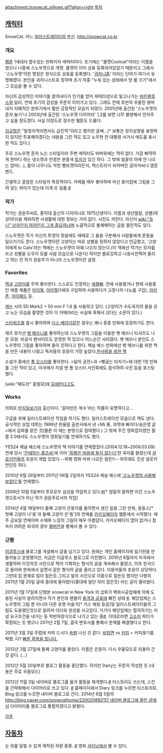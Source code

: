 attachment:/snowcat_pillows.gif?align=right
[[목차]]

== [[캐릭터]] ==
SnowCat. 어느 [[일러스트레이터]]의 [[분신]].
[[http://snowcat.co.kr]]

=== 개요 ===
[[웹툰]] 1세대라 할수있는 만화이자 캐릭터이다. 초기에는 "쿨캣Coolcat"이라는 이름을 썼으나 나중에 스노우캣으로 개명. 쿨캣이 이미 상표 등록되어있었기 때문이고 그래서 '스노우캣'이란 명칭은 정식으로 상표를 등록했다. '[[귀차니즘]]' 이라는 단어가 여기서 유명해졌다. 본인을 귀차니스트로 칭하며 초기 작중 "누워 있는 상태에서 방 불 끄기"에서 그 모습을 볼 수 있다.

자신의 감성적인 이야기를 끌어내다가 인기를 얻어 캐릭터성으로 밀고나가는 [[마린블루스]]와 달리, 연재 초기의 감성을 꾸준히 이어가고 있다. 그래도 연재 초반의 우울한 왕따 내지 자폐적인 분위기에서 훨씬 긍정적인 모습이 되었다. 2001년에 출간된 '스노우캣의 혼자 놀기'나 2003년에 출간된 '스노우캣 다이어리' 1,2를 보면 너무 불쌍해서 안아주고 싶을 정도였다. 사실 이정도로 장수한 웹툰도 드물다.

[[김규항]]은 "탈정치적이면서도 급진적"이라고 했지만 글쎄...[* 보통은 정치성향을 표현하지 않지만 투표해야겠다는 내용을 그린 적도 있고 노무현 전 대통령 서거시 애도를 표시한 적도 있다.]

주로 스노우캣 혼자 노는 스타일이라 주변 캐릭터도 비버외에는 딱히 없다. 가끔 삐딱하게 한마디 하는 냉소캣과 안경쓴 분홍색 [[토끼]]가 있긴 하다. 그 밖에 얼굴이 아예 안 나오는 엄마(...), 몸이 너무나도 약한 빵또캣이라든지, 엑스트라가 되어버린 곰아저씨나 염장밴드.

간결하고 깔끔한 스타일이 특징적이다. 카페를 매우 좋아하며 마신 종이컵에 그림을 그려 넣는 취미가 있는데 이게 또 일품.[http://pds18.egloos.com/pds/201011/17/73/b0041173_4ce3c803af5af.jpg #] 

=== 작가 ===
작가는 권윤주씨로, 홍익대 출신의 디자이너로 1975년생이다. 이름과 생년월일, 성별(여성이다)을 제외하면 사생활에 대한 정보는 거의 없다. 사진도 꺼린다. 자신이 [[wiki:"듀나" 남자인지 여자인지 그게 중요하냐]]며 노골적으로 불쾌해하는 글을 올린적도 있다.

스노우캣은 작가 자신의 투영이 맞음에도 때때로 그 둘을 구분해서 사람들에게 혼동을 일으키기도 한다. 스노우캣이란 고양이는 따로 성별을 정하지 않았다고 언급했고, '고양이에게 to Cats'라는 책에는 스노우캣이 아예 나오지 않는다.(이 책에선 작가는 모자를 쓰고 성별을 도무지 모를 사람 모습으로 나온다) 하지만 블로깅하고 나옹사진찍어 올리고 하는 건 작가 권윤주가 아니라 스노우캣이란 설정.

=== Favorites ===
[[맥]]과 [[고양이]]를 무척 좋아한다. 스스로도 인정하는 [[애플빠]]. 전에 사용했거나 현재 사용중인 애플 제품은 [[아이북]], [[아이팟]](1세대 구입하여 사용하다가 고장나자 나노를 구입), [[아이폰]], [[아이패드]] 등.

[[캐논(기업)|캐논]] 사의 5D Mark2 + 50 mm F 1.8 을 사용하고 있다.
(고양이가 수도꼭지의 물을 갖고 노는 모습을 촬영한 것이 이 카메라라는 사실에 혹해서 샀다는 소문이 있다.)

[[스타워즈]]를 몹시 좋아하며 [[다스 베이더]]같은 경우는 꽤나 종종 만화에 등장하기도 한다.

재즈 뮤지션 [[팻 메쓰니]]를 좋아하는데 스노우캣의 그림을 이용한 팻 메쓰니 티셔츠도 나온 모양. 비공식 팬사이트도 운영한 적 있으나 어느순간 사라졌다. 팻 매쓰니 본인도 스노우캣의 그림을 좋아하며 둘이 친하다고 한다. 채널 예스 만화에선 팻 매쓰니를 위한 책을 만든 내용이 나왔고 독자들의 호응이 가장 높았다.[http://www.yes24.com/chyes/ChyesColumnView.aspx?title=005003&cont=477 한사람을 위한 책]

소설가 중에선 [[폴 오스터]]를 좋아한다. <달의 궁전>과 <빵굽는 타자기>에 대한 1컷 만화를 그린 적이 있고, 미국에서 지낼 땐 폴 오스터 사인회에도 참석하여 사진 등을 포스팅했다.

[wiki:"페도라" 중절모]에 [[모에]]한다고도.

=== Works ===
의외로 [[딴지일보]]기자 출신이다. '갈아만든 복수'라는 작품이 유명하다고...

구글을 위해 일러스트레이션 작업을 하기도 했다. 일러스트레이션 모음으로 책도 냈다. 공식적인 상업 데뷔는 1999년 한울림 출판사에서 낸 <Mr.퐁, 과학에 빠지다/송은영 글>에서 삽화를 맡은 것(물론 이 때는 본명으로 참여했다.) 그 밖에 주간 영화잡지였던 필름 2.0에서도 스노우캣의 영화일기를 연재하기도 했다.

YES24 채널 예스에 스노우캣의 책 이야기를 연재했었다.(2004.12.16~2006.03.09)
연재 당시 [http://www.yes24.com/chyes/ChyesColumnView.aspx?title=005003&cont=478 '친애하는 홈즈씨']에 이어 [http://www.yes24.com/chyes/ChyesColumnView.aspx?title=005003&cont=480 '뤼팽은 마음에 들지 않는다']란 꼭지를 올렸는데 [[셜로키언]]들의 호응이 제법 있었다.--뤼팽 영화 따위 나오든 말든!!-- 아무래도 진성 셜로키언인듯 하다.

2010년 8월 26일부터 2011년 06월 2일까지 YES24 채널 예스에 [http://www.yes24.com/ChYes/ChyesColumnList.aspx?title=012005 '스노우캣의 사용해보았다']를 연재했다.

2009년 10월 5일부터 투모로우 삼성을 작업하고 있다.[http://www.samsung.co.kr/article.do?cmd=view&contentId=124680&searchCategory=1 #][* 엄밀히 말하면 이건 스노우캣으로서가 아닌 작가 권윤주로서의 작업]

2014년 4월 18일부터 둘째 고양이 은동이를 들이면서 생긴 일을 그린 만화, 옹동스[* 첫째 고양이 나'옹'과 둘째 고양이 은'동']의 연재를 [[카카오페이지]] 웹툰에서 시작했다. 매주 금요일 연재이며 수채화 느낌의 그림이 매우 아름답다. 카카오페이지 앱이 없거나 접속이 어려운 외국의 경우 [http://page.kakao.com/store/link/46609100 웹버전]을 통해서 볼 수 있다.
=== 근황 ===
[[이글루스]]에 블로그를 개설해서 글을 남기고 있다. 원래는 개인 홈페이지에 일기란을 만들어놓고 운영했지만, 지금은 이글루스 블로그로 이전했다. 2010년 8월까지 미국에서 생활하며 이것저것 사진으로 찍어 기록하는 형식의 글을 계속해서 올렸고, 이후 한국으로 돌아와 한옥에서 살면서 같은 형식의 글을 올리고 있다. 이용자들의 호응이 상당하다.그런데 집 문제로 많이 힘든듯.그리고 밑의 사건으로 이중으로 힘든듯 했지만 다행히 2011년 1월 20일 글에 홍대에 돌아왔다(홍대에 일단 자리 잡은듯) 라는 글이 올라왔다. 

2011년 1월 17일에 단행본 snowcat in New York 의 삽화가 벽화시공업체에 의해 도용된 사실이 알려지면서 작가 본인과 팬들이 [[충격과 공포]]에 빠진 상태 [http://snowcatin.egloos.com/4524674 #]. 해당업체는 스노우캣의 그림 뿐 아니라 다른 유명 미술가[* 키스 헤링 등등]및 일러스트레이터들의 그림도 도용했던것으로 알려져 더더욱 원성을 사고있다. 거기다 해당업체는 합의하기는 커녕 요구조건을 내거는 등 적반하장식으로 나가고 있는 중[http://snowcatin.egloos.com/4528837 #]. 이대로라면 [[고소미]] 파티가 확정되는 듯 했으나 2011년 2월 7일, 결국 변호사를 통해서 문제를 해결했다고 한다.

2011년 3월 3일 무렵에 커피 드시다 [[속병]] 나신 것 같다. [[비빔면]] vs [[커피]] = 커피끊기를 택했..다? [http://snowcatin.egloos.com/4544193 빠른 회복을 빕니다.]

2012년 3월 27일에 둘째 고양이를 들었다. 이름은 은동이.
{{{#!html
<img src="http://cfile2.uf.tistory.com/image/185B464C4F86BF3E27C2EC" >
}}} 다시 우울모드로 되돌아 간것 같다. (...)

2012년 5월 20일부로 블로그 활동을 중단했다. 
하지만 Dairy는 꾸준히 작성한 듯 (내용은 주로 우울모드) 

2012년 11월 3일 네이버로 블로그를 옮겨 활동을 재개했다.[http://blog.naver.com/snowcathome #] 티스토리도 쓰는데, 스킨을 간략화해서 다이어리로 쓰고 있다. [http://snowcatdiary.tistory.com #] 홈페이지에서 Diary 링크를 누르면 티스토리로, Blog 링크를 누르면 네이버 블로그로 간다. 2014년 6월 5일의 [[http://blog.naver.com/snowcathome/220020892117 네이버 블로그에 올린 글]]에서 다이어리를 블로그로 통합하겠다고 밝혔다. 


[[각주]]
== [[자동차]] ==
눈 위를 달릴 수 있게 제작된 차량 종류. [http://en.wikipedia.org/wiki/Snowcat #] 영화 [[샤이닝]]에서 볼 수 있다.
